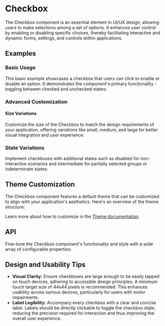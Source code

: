 
<Meta of={CheckboxStories} />


# Checkbox
The Checkbox component is an essential element in UI/UX design, allowing users to make selections among a set of options.
It enhances user control by enabling or disabling specific choices, thereby facilitating interactive and dynamic forms, settings, and controls within applications.
## Examples
### Basic Usage
This basic example showcases a checkbox that users can click to enable or disable an option. It demonstrates the component's primary functionality - toggling between checked and unchecked states:
<ToggleCanvas sourceState="shown" of={CheckboxStories.Simple} />

### Advanced Customization
#### Size Variations
Customize the size of the Checkbox to match the design requirements of your application, offering variations like small, medium, and large for better visual integration and user experience:
<ToggleCanvas of={CheckboxStories.Sizes} />

### State Variations
Implement checkboxes with additional states such as disabled for non-interactive scenarios and intermediate for partially selected groups or indeterminate states:
<ToggleCanvas of={CheckboxStories.States} />

## Theme Customization
The Checkbox component features a default theme that can be customized to align with your application's aesthetics. Here's an overview of the theme structure:

<ThemeRender theme={checkboxTheme} />

Learn more about how to customize in the [Theme documentation](/docs/theme/getting-started).

## API
Fine-tune the Checkbox component's functionality and style with a wide array of configurable properties:
<PropsTable name="Checkbox" />

## Design and Usability Tips
- **Visual Clarity:** Ensure checkboxes are large enough to be easily tapped on touch devices, adhering to accessible design principles. A minimum touch target size of 44x44 pixels is recommended. This enhances usability across various devices, particularly for users with motor impairments.
- **Label Legibility:** Accompany every checkbox with a clear and concise label. Labels should be directly clickable to toggle the checkbox state, reducing the precision required for interaction and thus improving the overall user experience.
